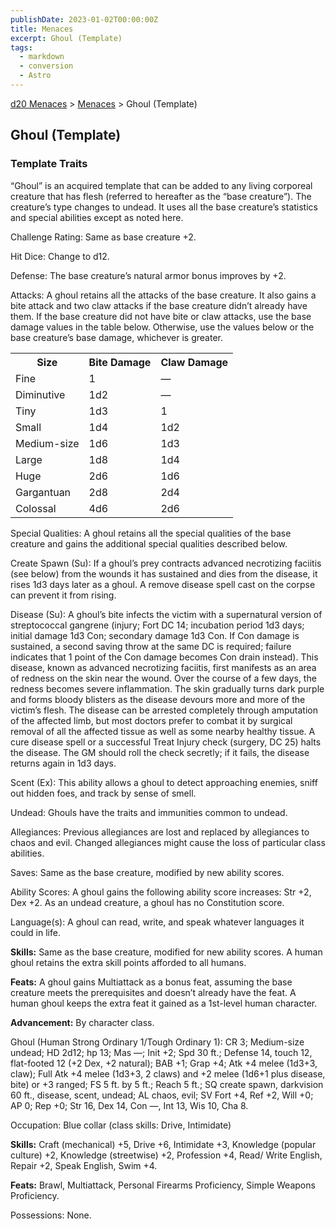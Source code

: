 ```yaml
---
publishDate: 2023-01-02T00:00:00Z
title: Menaces
excerpt: Ghoul (Template)
tags:
  - markdown
  - conversion
  - Astro
---
```


[d20 Menaces](/#menacesD20) > [Menaces](menaces-d20-menaces-index) > Ghoul (Template)

## Ghoul (Template)

### Template Traits

“Ghoul” is an acquired template that can be added to any living corporeal
creature that has flesh (referred to hereafter as the “base creature”). The
creature’s type changes to undead. It uses all the base creature’s statistics
and special abilities except as noted here.

Challenge Rating: Same as base creature +2.

Hit Dice: Change to d12.

Defense: The base creature’s natural armor bonus improves by +2.

Attacks: A ghoul retains all the attacks of the base creature. It also gains a
bite attack and two claw attacks if the base creature didn’t already have
them. If the base creature did not have bite or claw attacks, use the base
damage values in the table below. Otherwise, use the values below or the base
creature’s base damage, whichever is greater.


<table> <tr><th>Size</th><th>Bite Damage</th><th>Claw Damage</th></tr> <tr><td>Fine </td><td>1</td><td>—</td></tr> <tr class="shaded"><td>Diminutive </td><td>1d2</td><td>—</td></tr> <tr><td>Tiny </td><td>1d3</td><td>1</td></tr> <tr class="shaded"><td>Small </td><td>1d4</td><td>1d2</td></tr> <tr><td>Medium-size </td><td>1d6</td><td>1d3</td></tr> <tr class="shaded"><td>Large </td><td>1d8</td><td>1d4</td></tr> <tr><td>Huge </td><td>2d6</td><td>1d6</td></tr> <tr class="shaded"><td>Gargantuan </td><td>2d8</td><td>2d4</td></tr> <tr><td>Colossal </td><td>4d6</td><td>2d6</td></tr> </table>


Special Qualities: A ghoul retains all the special qualities of the base
creature and gains the additional special qualities described below.

Create Spawn (Su): If a ghoul’s prey contracts advanced necrotizing faciitis
(see below) from the wounds it has sustained and dies from the disease, it
rises 1d3 days later as a ghoul. A remove disease spell cast on the corpse can
prevent it from rising.

Disease (Su): A ghoul’s bite infects the victim with a supernatural version of
streptococcal gangrene (injury; Fort DC 14; incubation period 1d3 days;
initial damage 1d3 Con; secondary damage 1d3 Con. If Con damage is sustained,
a second saving throw at the same DC is required; failure indicates that 1
point of the Con damage becomes Con drain instead). This disease, known as
advanced necrotizing faciitis, first manifests as an area of redness on the
skin near the wound. Over the course of a few days, the redness becomes severe
inflammation. The skin gradually turns dark purple and forms bloody blisters
as the disease devours more and more of the victim’s flesh. The disease can be
arrested completely through amputation of the affected limb, but most doctors
prefer to combat it by surgical removal of all the affected tissue as well as
some nearby healthy tissue. A cure disease spell or a successful Treat Injury
check (surgery, DC 25) halts the disease. The GM should roll the check
secretly; if it fails, the disease returns again in 1d3 days.

Scent (Ex): This ability allows a ghoul to detect approaching enemies, sniff
out hidden foes, and track by sense of smell.

Undead: Ghouls have the traits and immunities common to undead.

Allegiances: Previous allegiances are lost and replaced by allegiances to
chaos and evil. Changed allegiances might cause the loss of particular class
abilities.

Saves: Same as the base creature, modified by new ability scores.

Ability Scores: A ghoul gains the following ability score increases: Str +2,
Dex +2. As an undead creature, a ghoul has no Constitution score.

Language(s): A ghoul can read, write, and speak whatever languages it could in
life.

**Skills:** Same as the base creature, modified for new ability scores. A
human ghoul retains the extra skill points afforded to all humans.

**Feats:** A ghoul gains Multiattack as a bonus feat, assuming the base
creature meets the prerequisites and doesn’t already have the feat. A human
ghoul keeps the extra feat it gained as a 1st-level human character.

**Advancement:** By character class.

Ghoul (Human Strong Ordinary 1/Tough Ordinary 1): CR 3; Medium-size undead; HD
2d12; hp 13; Mas —; Init +2; Spd 30 ft.; Defense 14, touch 12, flat-footed 12
(+2 Dex, +2 natural); BAB +1; Grap +4; Atk +4 melee (1d3+3, claw); Full Atk +4
melee (1d3+3, 2 claws) and +2 melee (1d6+1 plus disease, bite) or +3 ranged;
FS 5 ft. by 5 ft.; Reach 5 ft.; SQ create spawn, darkvision 60 ft., disease,
scent, undead; AL chaos, evil; SV Fort +4, Ref +2, Will +0; AP 0; Rep +0; Str
16, Dex 14, Con —, Int 13, Wis 10, Cha 8.

Occupation: Blue collar (class skills: Drive, Intimidate)

**Skills:** Craft (mechanical) +5, Drive +6, Intimidate +3, Knowledge (popular
culture) +2, Knowledge (streetwise) +2, Profession +4, Read/ Write English,
Repair +2, Speak English, Swim +4.

**Feats:** Brawl, Multiattack, Personal Firearms Proficiency, Simple Weapons
Proficiency.

Possessions: None.

